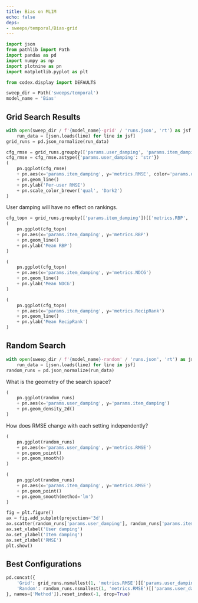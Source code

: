 ```yaml
---
title: Bias on ML1M
echo: false
deps:
- sweeps/temporal/Bias-grid
---
```


```python
import json
from pathlib import Path
import pandas as pd
import numpy as np
import plotnine as pn
import matplotlib.pyplot as plt
```

```python
from codex.display import DEFAULTS
```

```python
sweep_dir = Path('sweeps/temporal')
model_name = 'Bias'
```

## Grid Search Results

```python
with open(sweep_dir / f'{model_name}-grid' / 'runs.json', 'rt') as jsf:
    run_data = [json.loads(line) for line in jsf]
grid_runs = pd.json_normalize(run_data)
```

```python
cfg_rmse = grid_runs.groupby(['params.user_damping', 'params.item_damping'])['metrics.RMSE'].mean().reset_index()
cfg_rmse = cfg_rmse.astype({'params.user_damping': 'str'})
(
    pn.ggplot(cfg_rmse)
    + pn.aes(x='params.item_damping', y='metrics.RMSE', color='params.user_damping', shape='params.user_damping')
    + pn.geom_line()
    + pn.ylab('Per-user RMSE')
    + pn.scale_color_brewer('qual', 'Dark2')
)
```

User damping will have no effect on rankings.

```python
cfg_topn = grid_runs.groupby(['params.item_damping'])[['metrics.RBP', 'metrics.NDCG', 'metrics.RecipRank']].mean().reset_index()
(
    pn.ggplot(cfg_topn)
    + pn.aes(x='params.item_damping', y='metrics.RBP')
    + pn.geom_line()
    + pn.ylab('Mean RBP')
)
```


```python
(
    pn.ggplot(cfg_topn)
    + pn.aes(x='params.item_damping', y='metrics.NDCG')
    + pn.geom_line()
    + pn.ylab('Mean NDCG')
)
```

```python
(
    pn.ggplot(cfg_topn)
    + pn.aes(x='params.item_damping', y='metrics.RecipRank')
    + pn.geom_line()
    + pn.ylab('Mean RecipRank')
)
```

## Random Search

```python
with open(sweep_dir / f'{model_name}-random' / 'runs.json', 'rt') as jsf:
    run_data = [json.loads(line) for line in jsf]
random_runs = pd.json_normalize(run_data)
```

What is the geometry of the search space?

```python
(
    pn.ggplot(random_runs)
    + pn.aes(x='params.user_damping', y='params.item_damping')
    + pn.geom_density_2d()
)
```

How does RMSE change with each setting independently?

```python
(
    pn.ggplot(random_runs)
    + pn.aes(x='params.user_damping', y='metrics.RMSE')
    + pn.geom_point()
    + pn.geom_smooth()
)
```

```python
(
    pn.ggplot(random_runs)
    + pn.aes(x='params.item_damping', y='metrics.RMSE')
    + pn.geom_point()
    + pn.geom_smooth(method='lm')
)
```

```python
fig = plt.figure()
ax = fig.add_subplot(projection='3d')
ax.scatter(random_runs['params.user_damping'], random_runs['params.item_damping'], random_runs['metrics.RMSE'])
ax.set_xlabel('User damping')
ax.set_ylabel('Item damping')
ax.set_zlabel('RMSE')
plt.show()
```

## Best Configurations

```python
pd.concat({
    'Grid': grid_runs.nsmallest(1, 'metrics.RMSE')[['params.user_damping', 'params.item_damping', 'metrics.RMSE']],
    'Random': random_runs.nsmallest(1, 'metrics.RMSE')[['params.user_damping', 'params.item_damping', 'metrics.RMSE']],
}, names=['Method']).reset_index(-1, drop=True)
```
